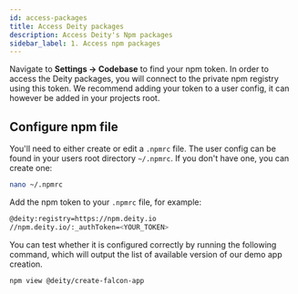 ```yaml
---
id: access-packages
title: Access Deity packages
description: Access Deity's Npm packages
sidebar_label: 1. Access npm packages
---
```


Navigate to **Settings → Codebase** to find your npm token. In order to access the Deity packages, you will connect to the private npm registry using this token. We recommend adding your token to a user config, it can however be added in your projects root.

## Configure npm file

You'll need to either create or edit a `.npmrc` file. The user config can be found in your users root directory `~/.npmrc`. If you don't have one, you can create one:


```bash
nano ~/.npmrc
```

Add the npm token to your `.npmrc` file, for example:


```bash
@deity:registry=https://npm.deity.io
//npm.deity.io/:_authToken=<YOUR_TOKEN>
```

You can test whether it is configured correctly by running the following command, which will output the list of available version of our demo app creation.


```bash
npm view @deity/create-falcon-app
```

